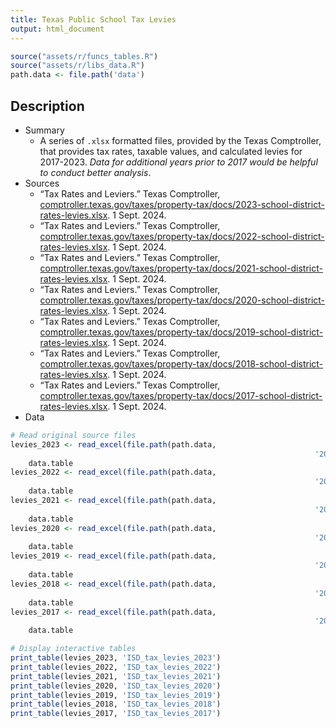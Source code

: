 ```yaml
---
title: Texas Public School Tax Levies
output: html_document
---
```


```r
source("assets/r/funcs_tables.R")
source("assets/r/libs_data.R")
path.data <- file.path('data')
```

## Description

- Summary
	- A series of `.xlsx` formatted files, provided by the Texas Comptroller, that provides tax rates, taxable values, and calculated levies for 2017-2023. _Data for additional years prior to 2017 would be helpful to conduct better analysis_.
- Sources
	- “Tax Rates and Leviers.” Texas Comptroller, [comptroller.texas.gov/taxes/property-tax/docs/2023-school-district-rates-levies.xlsx](https://comptroller.texas.gov/taxes/property-tax/docs/2023-school-district-rates-levies.xlsx). 1 Sept. 2024. 
	- “Tax Rates and Leviers.” Texas Comptroller, [comptroller.texas.gov/taxes/property-tax/docs/2022-school-district-rates-levies.xlsx](https://comptroller.texas.gov/taxes/property-tax/docs/2022-school-district-rates-levies.xlsx). 1 Sept. 2024. 
	- “Tax Rates and Leviers.” Texas Comptroller, [comptroller.texas.gov/taxes/property-tax/docs/2021-school-district-rates-levies.xlsx](https://comptroller.texas.gov/taxes/property-tax/docs/2021-school-district-rates-levies.xlsx). 1 Sept. 2024. 
	- “Tax Rates and Leviers.” Texas Comptroller, [comptroller.texas.gov/taxes/property-tax/docs/2020-school-district-rates-levies.xlsx](https://comptroller.texas.gov/taxes/property-tax/docs/2020-school-district-rates-levies.xlsx). 1 Sept. 2024. 
	- “Tax Rates and Leviers.” Texas Comptroller, [comptroller.texas.gov/taxes/property-tax/docs/2019-school-district-rates-levies.xlsx](https://comptroller.texas.gov/taxes/property-tax/docs/2019-school-district-rates-levies.xlsx). 1 Sept. 2024. 
	- “Tax Rates and Leviers.” Texas Comptroller, [comptroller.texas.gov/taxes/property-tax/docs/2018-school-district-rates-levies.xlsx](https://comptroller.texas.gov/taxes/property-tax/docs/2018-school-district-rates-levies.xlsx). 1 Sept. 2024. 
	- “Tax Rates and Leviers.” Texas Comptroller, [comptroller.texas.gov/taxes/property-tax/docs/2017-school-district-rates-levies.xlsx](https://comptroller.texas.gov/taxes/property-tax/docs/2017-school-district-rates-levies.xlsx). 1 Sept. 2024. 
- Data

```r
# Read original source files
levies_2023 <- read_excel(file.path(path.data,
					  												'2023-school-district-rates-levies.xlsx')) %>%
	data.table
levies_2022 <- read_excel(file.path(path.data,
					  												'2022-school-district-rates-levies.xlsx')) %>%
	data.table
levies_2021 <- read_excel(file.path(path.data,
					  												'2021-school-district-rates-levies.xlsx')) %>%
	data.table
levies_2020 <- read_excel(file.path(path.data,
					  												'2020-school-district-rates-levies.xlsx')) %>%
	data.table
levies_2019 <- read_excel(file.path(path.data,
					  												'2019-school-district-rates-levies.xlsx')) %>%
	data.table
levies_2018 <- read_excel(file.path(path.data,
					  												'2018-school-district-rates-levies.xlsx')) %>%
	data.table
levies_2017 <- read_excel(file.path(path.data,
					  												'2017-school-district-rates-levies.xlsx')) %>%
	data.table

# Display interactive tables
print_table(levies_2023, 'ISD_tax_levies_2023')
print_table(levies_2022, 'ISD_tax_levies_2022')
print_table(levies_2021, 'ISD_tax_levies_2021')
print_table(levies_2020, 'ISD_tax_levies_2020')
print_table(levies_2019, 'ISD_tax_levies_2019')
print_table(levies_2018, 'ISD_tax_levies_2018')
print_table(levies_2017, 'ISD_tax_levies_2017')


```




